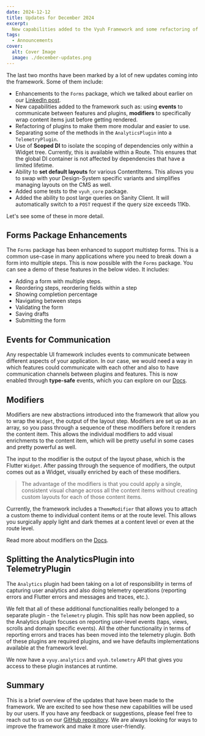 ```yaml
---
date: 2024-12-12
title: Updates for December 2024
excerpt:
  New capabilities added to the Vyuh Framework and some refactoring of plugins.
tags:
  - Announcements
cover:
  alt: Cover Image
  image: ./december-updates.png
---
```



The last two months have been marked by a lot of new updates coming into the
framework. Some of them include:

- Enhancements to the `Forms` package, which we talked about earlier on our
  [LinkedIn post](https://www.linkedin.com/posts/vyuh-tech_multi-step-forms-with-the-vyuh-framework-activity-7270339865030852608-yTwm).
- New capabilities added to the framework such as: using **events** to
  communicate between features and plugins, **modifiers** to specifically wrap
  content items just before getting rendered.
- Refactoring of plugins to make them more modular and easier to use.
- Separating some of the methods in the `AnalyticsPlugin` into a
  `TelemetryPlugin`.
- Use of **Scoped DI** to isolate the scoping of dependencies only within a
  Widget tree. Currently, this is available within a Route. This ensures that
  the global DI container is not affected by dependencies that have a limited
  lifetime.
- Ability to **set default layouts** for various ContentItems. This allows you
  to swap with your Design-System specific variants and simplifies managing
  layouts on the CMS as well.
- Added some tests to the `vyuh_core` package.
- Added the ability to post large queries on Sanity Client. It will
  automatically switch to a `POST` request if the query size exceeds 11Kb.

Let's see some of these in more detail.

## Forms Package Enhancements

The `Forms` package has been enhanced to support multistep forms. This is a
common use-case in many applications where you need to break down a form into
multiple steps. This is now possible with the `Forms` package. You can see a
demo of these features in the below video. It includes:

- Adding a form with multiple steps.
- Reordering steps, reordering fields within a step
- Showing completion percentage
- Navigating between steps
- Validating the form
- Saving drafts
- Submitting the form

<YouTube id="8efMfwkT1RQ" />

## Events for Communication

Any respectable UI framework includes events to communicate between different
aspects of your application. In our case, we would need a way in which features
could communicate with each other and also to have communication channels
between plugins and features. This is now enabled through **type-safe** events,
which you can explore on our [Docs](/guides/events).

## Modifiers

Modifiers are new abstractions introduced into the framework that allow you to
wrap the `Widget`, the output of the layout step. Modifiers are set up as an
array, so you pass through a sequence of these modifiers before it renders the
content item. This allows the individual modifiers to add visual enrichments to
the content item, which will be pretty useful in some cases and pretty powerful
as well.

The input to the modifier is the output of the layout phase, which is the
Flutter `Widget`. After passing through the sequence of modifiers, the output
comes out as a Widget, visually enriched by each of these modifiers.

> The advantage of the modifiers is that you could apply a single, consistent
> visual change across all the content items without creating custom layouts for
> each of those content items.

Currently, the framework includes a `ThemeModifier` that allows you to attach a
custom theme to individual content items or at the route level. This allows you
surgically apply light and dark themes at a content level or even at the route
level.

Read more about modifiers on the [Docs](/guides/cms/custom-modifier).

## Splitting the AnalyticsPlugin into TelemetryPlugin

The `Analytics` plugin had been taking on a lot of responsibility in terms of
capturing user analytics and also doing telemetry operations (reporting errors
and Flutter errors and messages and traces, etc.).

We felt that all of these additional functionalities really belonged to a
separate plugin - the `Telemetry` plugin. This split has now been applied, so
the Analytics plugin focuses on reporting user-level events (taps, views,
scrolls and domain specific events). All the other functionality in terms of
reporting errors and traces has been moved into the telemetry plugin. Both of
these plugins are required plugins, and we have defaults implementations
available at the framework level.

We now have a `vyuy.analytics` and `vyuh.telemetry` API that gives you access to
these plugin instances at runtime.

## Summary

This is a brief overview of the updates that have been made to the framework. We
are excited to see how these new capabilities will be used by our users. If you
have any feedback or suggestions, please feel free to reach out to us on our
[GitHub repository](https://github.com/vyuh-tech/vyuh). We are always looking
for ways to improve the framework and make it more user-friendly.
